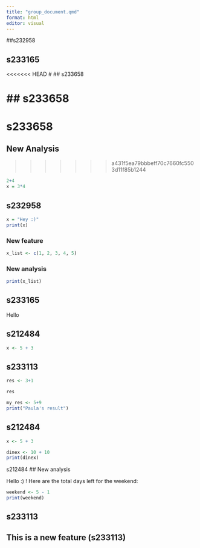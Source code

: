 ```yaml
---
title: "group_document.qmd"
format: html
editor: visual
---
```


##s232958

## s233165

<<<<<<< HEAD
# \## s233658

## s233658
=======
# s233658

## New Analysis
>>>>>>> a431f5ea79bbbeff70c7660fc5503d11f85b1244

```r
2+4
x = 3*4
```
## s232958

```r
x = "Hey :)"
print(x)
```

### New feature

```r
x_list <- c(1, 2, 3, 4, 5)
```

### New analysis

```r
print(x_list)
```

## s233165

Hello

## s212484

```r
x <- 5 + 3
```

## s233113

```r
res <- 3+1

```

```r
res
```

```r
my_res <- 5+9
print("Paula's result")
```

## s212484

```r
x <- 5 + 3
```

```r
dinex <- 10 + 10
print(dinex)
```

s212484
## New analysis

Hello :) ! Here are the total days left for the weekend:

```r
weekend <- 5 - 1
print(weekend)
```

## s233113

## This is a new feature (s233113)

